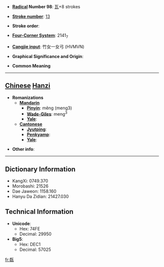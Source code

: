 * '''[[Wiktionary:Chinese radical index| Radical]] Number 98''': [[Wiktionary:Chinese radical index 瓦|瓦]]+8 strokes

* '''[[Wiktionary:Chinese total strokes index|Stroke number]]''': [[Wiktionary:Chinese total strokes index 13|13]]

* '''Stroke order''': 

* '''[[Wiktionary:Chinese four corner index|Four-Corner System]]''': 2141<sub>7</sub>

* '''[[Wiktionary:Chinese Cangjie index|Cangjie input]]''': 竹女一女弓 (HVMVN)

* '''Graphical Significance and Origin''': 

* '''Common Meaning'''

----

== [[Chinese]] [[Hanzi]] ==

* '''Romanizations'''
** '''[[Mandarin]]'''
*** '''[[Pinyin]]''': měng (meng3)
*** '''[[Wade-Giles]]''': meng<sup>3</sup>
*** '''[[Yale]]''': 
** '''[[Cantonese]]'''
*** '''[[Jyutping]]''':
*** '''[[Penkyamp]]''': 
*** '''[[Yale]]''': 

* '''Other info''': 

----

== Dictionary Information ==

* KangXi: 0749.370
* Morobashi: 21526
* Dae Jaweon: 1158.160
* Hanyu Da Zidian: 21427.030

== Technical Information ==

* '''Unicode''':
** Hex: 74FE
** Decimal: 29950
* '''Big5''':
** Hex: DEC1
** Decimal: 57025

[[fr:瓾]]